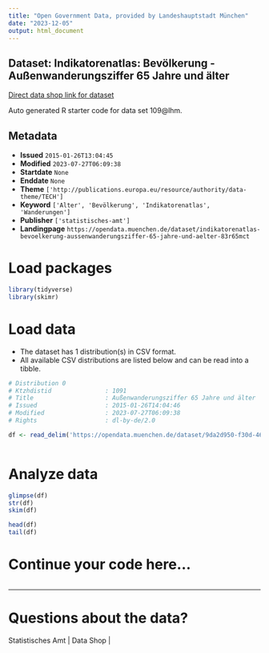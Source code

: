 ```yaml
---
title: "Open Government Data, provided by Landeshauptstadt München"
date: "2023-12-05"
output: html_document
---
```


## Dataset: Indikatorenatlas: Bevölkerung - Außenwanderungsziffer 65 Jahre und älter

[Direct data shop link for dataset](https://opendata.muenchen.de/dataset/indikatorenatlas-bevoelkerung-aussenwanderungsziffer-65-jahre-und-aelter-83r65mct)

Auto generated R starter code for data set 109@lhm.

## Metadata

- **Issued** `2015-01-26T13:04:45`
- **Modified** `2023-07-27T06:09:38`
- **Startdate** `None`
- **Enddate** `None`
- **Theme** `['http://publications.europa.eu/resource/authority/data-theme/TECH']`
- **Keyword** `['Alter', 'Bevölkerung', 'Indikatorenatlas', 'Wanderungen']`
- **Publisher** `['statistisches-amt']`
- **Landingpage** `https://opendata.muenchen.de/dataset/indikatorenatlas-bevoelkerung-aussenwanderungsziffer-65-jahre-und-aelter-83r65mct`


# Load packages

```r

library(tidyverse)
library(skimr)

```

# Load data

-   The dataset has 1 distribution(s) in CSV format.
-   All available CSV distributions are listed below and can be read into a tibble.

```r

# Distribution 0
# Ktzhdistid               : 1091
# Title                    : Außenwanderungsziffer 65 Jahre und älter
# Issued                   : 2015-01-26T14:04:46
# Modified                 : 2023-07-27T06:09:38
# Rights                   : dl-by-de/2.0

df <- read_delim('https://opendata.muenchen.de/dataset/9da2d950-f30d-46c3-97d2-da43419e788b/resource/9cd50ecb-6b04-4d2a-9be0-753800737068/download/indikat_bevoelkerung_aussenwanderungsziffer_65_jahre_und_aelter_240723.csv')



```

# Analyze data

```r

glimpse(df)
str(df)
skim(df)

head(df)
tail(df)

```

# Continue your code here...

```r

```

------------------------------------------------------------------------

# Questions about the data?

Statistisches Amt | Data Shop | 
